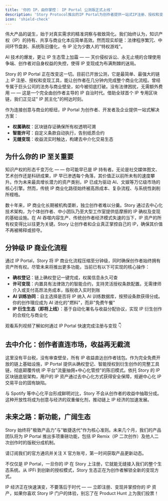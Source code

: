 ```yaml
---
title: '你的 IP，由你掌控： IP Portal 公测版正式上线'
description: 'Story Protocol推出的IP Portal为创作者提供一站式IP注册、授权和变现解决方案'
icon: 'shield-check'
---
```




伟大产品的诞生，始于对真实需求的精准洞察与极致简化。我们始终认为，知识产权（IP）的持有、共享与商业化本应简单高效。然而现实却是：法律程序繁冗、中间环节盘剥、系统陈旧僵化，令 IP 沦为少数人的"特权游戏"。

AI 技术的爆发，更让 IP 生态雪上加霜 — — 天价侵权诉讼、永无止境的合理使用争端、创作者对自身权益的失控，使得 IP 变现成为布满荆棘的迷局。

Story 的 IP Portal 正在改变这一切。目前已开放公测，它是最简单、最强大的链上 IP 注册、授权和变现工具，能让创作者在几分钟内完成整个商业化流程。曾经专属于巨头公司的法务与商业壁垒，如今被彻底打破。没有法律困扰，无需额外费用 — — 这是一个完全由创作者主导的 IP 自治时代。借助全球首个 IP 专用区块链，我们正见证" IP 民主化"的柯达时刻。

作为连接创意与商业的枢纽，IP Portal 为创作者、开发者及企业提供一站式解决方案：

* **权属确权**：区块链存证确保所有权透明可溯
* **智能许可**：自定义条款自动执行，告别纸质合约
* **无缝变现**：收益流实时触达，构建去中介化交易生态

## 为什么你的 IP 至关重要

知识产权的形态千变万化 — — 你可能早已是 IP 持有者。无论是社交媒体图文、艺术创作还是科研成果，IP 早已渗透每个角落，其价值正以前所未有的速度攀升。作为未来最具增长潜力的资产类别，IP 已成为驱动 AI、文娱等万亿级市场的核心引擎。然而，传统 IP 商业化路径始终被高昂成本、复杂流程、与系统性剥削所桎梏。

数十年来，IP 商业化长期被机构垄断，独立创作者难以分羹。Story 通过去中心化技术架构，为个体创作者、中小团队乃至大型工作室提供低摩擦的 IP 确权及变现的基础设施。在 AI 吞噬内容生产、传统创作者经济模式失速的当下，IP 资产的所有权变得比以往更为关键。Story 让创作者和企业真正掌控自己的 IP，确保其价值不再被稀释或掠夺。

## 分钟级 IP 商业化流程

通过 IP Portal，Story 将 IP 商业化流程压缩至分钟级，同时确保创作者始终拥有资产所有权。尽管未来将推出更多功能，当前已有以下可实现的核心操作：

* **确权登记**：链上确权登记一键完成，权属信息永久可查
* **许可变现**：内置具有法律效力的智能合约，支持灵活授权条款配置。无需律师介入或支付高昂法务成本，版税收入实时到账
* **AI 训练协同**：自主选择是否将 IP 纳入 AI 训练数据库，按预设条款获得分成。你的创作理应成为 AI 进化的"燃料"，而非"免费午餐"
* **IP 衍生生态（即将上线）**：基于自动化署名与收益分配协议，实现 IP 衍生创作的合规化与商业化

观看系列视频了解如何通过 IP Portal 快速完成注册与变现 👇

## 去中介化：创作者直连市场，收益再无截流

这里没有平台税，没有审查壁垒，所有 IP 收益直达创作者钱包。作为完全免费开放的链上基础设施，IP Portal 提供从确权登记、智能授权到衍生创作的完整工具链，彻底颠覆传统 IP 平台"流量抽佣+中心化管控"的陈旧模式。依托 Story 的 IP 区块链底层架构，用户的 IP 资产通过去中心化方式获得安全保障，规避中心化 IP 交易平台的固有缺陷。

与 Spotify 等中心化平台形成鲜明对比，Story 不会从创作者的收益中抽取分成。这种开放性将成为创意与经济的双重催化剂，推动链上 IP 经济的加速发展。

## 未来之路：新功能，广阔生态

Story 始终将"极致产品力"与"敏捷迭代"作为核心准则。未来几个月，我们的产品团队将为 IP Portal 推出多项重磅功能，包括 IP Remix（IP 二次创作）及他人二次创作时的版税分成机制。

请订阅我们的官方通讯并关注 X 官方账号，第一时间获取产品更新动态。

不仅仅是 IP Portal，一旦你的 IP 在 Story 上注册，它就能无缝接入我们的整个生态系统。从 IPFi 到创新的授权模式，Story 生态正在为创作者解锁全新的变现方式。

IP 经济正在快速演变，不要落后于时代 — — 立即注册、变现并掌控你的 IP 资产，如果你喜欢 Story IP 门户的体验，别忘了在 Product Hunt 上为我们投票！ 